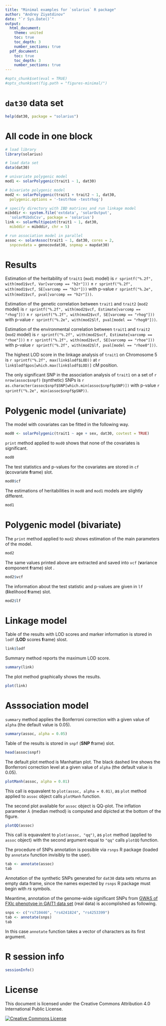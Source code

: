 ```yaml
---
title: "Minimal examples for `solarius` R package"
author: "Andrey Ziyatdinov"
date: "`r Sys.Date()`"
output:
  html_document:
    theme: united
    toc: true
    toc_depth: 3
    number_sections: true
  pdf_document:
    toc: true
    toc_depth: 3
    number_sections: true
---
```


```r
#opts_chunk$set(eval = TRUE)
#opts_chunk$set(fig.path = "figures-minimal/")
```

# `dat30` data set 

```r
help(dat30, package = "solarius")
```

# All code in one block

```r
# load library
library(solarius)

# load data set
data(dat30)

# univariate polygenic model
mod1 <- solarPolygenic(trait1 ~ 1, dat30)

# bivariate polygenic model
mod2 <- solarPolygenic(trait1 + trait2 ~ 1, dat30,
  polygenic.options = '-testrhoe -testrhog')

# specify directory with IBD matrices and run linkage model
mibddir <- system.file('extdata', 'solarOutput',
  'solarMibdsCsv', package = 'solarius') 
link <- solarMultipoint(trait1 ~ 1, dat30,
  mibddir = mibddir, chr = 5)

# run association model in parallel
assoc <- solarAssoc(trait1 ~ 1, dat30, cores = 2,
  snpcovdata = genocovdat30, snpmap = mapdat30)
```  

# Results

Estimation of the heritability of `trait1` (`mod1` model) is `r sprintf("%.2f", with(mod1$vcf, Var[varcomp == "h2r"]))`
$\pm$ `r sprintf("%.2f", with(mod1$vcf, SE[varcomp == "h2r"]))`
with p-value `r sprintf("%.2e", with(mod1$vcf, pval[varcomp == "h2r"]))`.

Estimation of the genetic correlation between `trait1` and `trait2` (`mod2` model) 
is `r sprintf("%.2f", with(mod2$vcf, Estimate[varcomp == "rhog"]))`
$\pm$ `r sprintf("%.2f", with(mod2$vcf, SE[varcomp == "rhog"]))`
with p-value `r sprintf("%.2e", with(mod2$lf, pval[model == "rhog0"]))`.

Estimation of the environmental correlation between `trait1` and `trait2` (`mod2` model) 
is `r sprintf("%.2f", with(mod2$vcf, Estimate[varcomp == "rhoe"]))`
$\pm$ `r sprintf("%.2f", with(mod2$vcf, SE[varcomp == "rhoe"]))`
with p-value `r sprintf("%.2f", with(mod2$lf, pval[model == "rhoe0"]))`.

The highest LOD score in the linkage analysis of `trait1` on Chromosome 5 
is `r sprintf("%.2f", max(link$lodf$LOD))` at `r link$lodf$pos[which.max(link$lodf$LOD)]` cM position.

The only significant SNP in the association analysis of `trait1` 
on a set of `r nrow(assoc$snpf)` (synthetic) SNPs is 
`r as.character(assoc$snpf$SNP[which.min(assoc$snpf$pSNP)])`
with p-value `r sprintf("%.2e", min(assoc$snpf$pSNP))`.

# Polygenic model (univariate)

The model with covariates can be fitted in the following way.

```r
mod0 <- solarPolygenic(trait1 ~ age + sex, dat30, covtest = TRUE)
```

`print` method applied to `mod0` shows that none of the covariates is significant.

```r
mod0
```

The test statistics and p-values for the covariates are stored in `cf` (**c**covariate **f**rame) slot.

```r
mod0$cf
```

The estimations of heritabilities in `mod0` and `mod1` models are slightly different.

```r
mod1
```

# Polygenic model (bivariate)

The `print` method applied to `mod2` shows estimation of the main parameters of the model.

```r
mod2
```

The same values printed above are extracted and saved into `vcf` (**v**ariance **c**omponent **f**rame) slot .

```r
mod2$vcf
```

The information about the test statistic and p-values are given in `lf` (**l**ikelihood **f**rame) slot.

```r
mod2$lf
```

# Linkage model

Table of the results with LOD scores and marker information is stored in `lodf` (**LOD** scores **f**rame) slost.

```r
link$lodf
```

Summary method reports the maximum LOD score.

```r
summary(link)
```

The plot method graphically shows the results.

```r
plot(link)
```

# Asssociation model

`summary` method applies the Bonferroni correction with a given value of `alpha` (the default value is 0.05).

```r
summary(assoc, alpha = 0.05)
```

Table of the results is stored in `snpf` (**SNP** **f**rame) slot.

```r
head(assoc$snpf)
```

The default plot method is Manhattan plot.
The black dashed line shows the Bonferroni correction level at a given value of `alpha` (the default value is 0.05).

```r
plotManh(assoc, alpha = 0.01)
```

This call is equavalent to `plot(assoc, alpha = 0.01)`,
as `plot` method applied to `assoc` object calls `plotManh` function.

The second plot available for `assoc` object is QQ-plot.
The inflation parameter $\lambda$ (median method) is computed and dipicted at the bottom of the figure.

```r
plotQQ(assoc)
```

This call is equavalent to `plot(assoc, "qq")`,
as `plot` method (applied to `assoc` object) with the second argument equal to `"qq"` calls `plotQQ` function.

The procedure of SNPs annotation is possible via `rsnps` R package (loaded by `annotate` function invisibly to the user).

```r
tab <- annotate(assoc)
tab
```

Annotation of the synthetic SNPs generated for `dat30` data sets returns an empty data frame,
since the names expected by `rsnps` R package must begin with *rs* symbols.

Meantime, annotation of the genome-wide significant SNPs 
from [GWAS of FXIc phenotype in GAIT1 data set](http://ugcd.github.io/solarius/vignettes/modelsGAIT1.html#fxi)
(real data) is accomplished as following.

```r
snps <- c("rs710446", "rs4241824", "rs4253399")
tab <- annotate(snps)
tab
```

In this case `annotate` function takes a vector of characters as its first argument.

# R session info

```r
sessionInfo()
```

# License

This document is licensed under the Creative Commons Attribution 4.0 International Public License. 

[![Creative Commons License](http://i.creativecommons.org/l/by/4.0/88x31.png)](http://creativecommons.org/licenses/by/4.0/)

